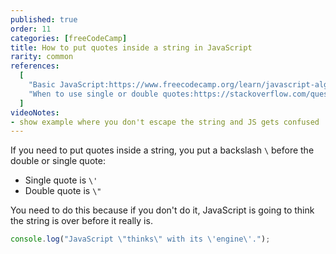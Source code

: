 ```yaml
---
published: true
order: 11
categories: [freeCodeCamp]
title: How to put quotes inside a string in JavaScript
rarity: common
references:
  [
    "Basic JavaScript:https://www.freecodecamp.org/learn/javascript-algorithms-and-data-structures/basic-javascript",
    "When to use single or double quotes:https://stackoverflow.com/questions/242813/when-to-use-double-or-single-quotes-in-javascript"
  ]
videoNotes:
- show example where you don't escape the string and JS gets confused
---
```

If you need to put quotes inside a string, you put a backslash `\` before the double or single quote:
- Single quote is `\'`
- Double quote is `\"`

You need to do this because if you don't do it, JavaScript is going to think the string is over before it really is.

```javascript
console.log("JavaScript \"thinks\" with its \'engine\'.");
```
